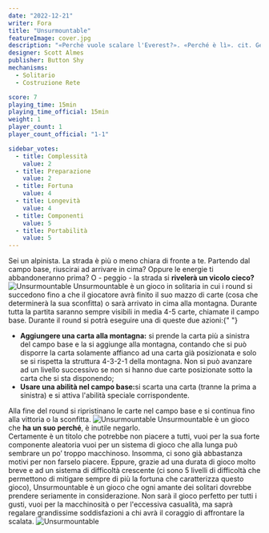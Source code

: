 ```yaml
---
date: "2022-12-21"
writer: Fora
title: "Unsurmountable"
featureImage: cover.jpg
description: "«Perché vuole scalare l'Everest?». «Perché è lì». cit. George Mallory"
designer: Scott Almes
publisher: Button Shy
mechanisms:
  - Solitario
  - Costruzione Rete

score: 7
playing_time: 15min
playing_time_official: 15min
weight: 1
player_count: 1
player_count_official: "1-1"

sidebar_votes:
  - title: Complessità
    value: 2
  - title: Preparazione
    value: 2
  - title: Fortuna
    value: 4
  - title: Longevità
    value: 4
  - title: Componenti
    value: 5
  - title: Portabilità
    value: 5
---
```


<Setting>
  Sei un alpinista. La strada è più o meno chiara di fronte a te. Partendo dal
  campo base, riuscirai ad arrivare in cima? Oppure le energie ti abbandoneranno
  prima? O - peggio - la strada si <strong>rivelerà un vicolo cieco? </strong>
</Setting>

<img src="./game1.jpg" alt="Unsurmountable" />

<Rules>
  Unsurmountable è un gioco in solitaria in cui i round si succedono fino a che
  il giocatore avrà finito il suo mazzo di carte (cosa che determinerà la sua
  sconfitta) o sarà arrivato in cima alla montagna. Durante tutta la partita
  saranno sempre visibili in media 4-5 carte, chiamate il campo base. Durante il
  round si potrà eseguire una di queste due azioni:{" "}
  <ul>
    <li>
      <strong> Aggiungere una carta alla montagna:</strong> si prende la carta
      più a sinistra del campo base e la si aggiunge alla montagna, contando che
      si può disporre la carta solamente affianco ad una carta già posizionata e
      solo se si rispetta la struttura 4-3-2-1 della montagna. Non si può
      avanzare ad un livello successivo se non si hanno due carte posizionate
      sotto la carta che si sta disponendo;
    </li>
    <li>
      <strong>Usare una abilità nel campo base:</strong>si scarta una carta
      (tranne la prima a sinistra) e si attiva l'abilità speciale
      corrispondente.
    </li>
  </ul>
  Alla fine del round si ripristinano le carte nel campo base e si continua fino
  alla vittoria o la sconfitta.
</Rules>

<img src="./game2.jpg" alt="Unsurmountable" />

<Feedback>
  Unsurmountable è un gioco che <strong>ha un suo perché</strong>, è inutile
  negarlo. <br />
  Certamente è un titolo che potrebbe non piacere a tutti, vuoi per la sua forte
  componente aleatoria vuoi per un sistema di gioco che alla lunga può sembrare un
  po’ troppo macchinoso. Insomma, ci sono già abbastanza motivi per non farselo piacere.
  Eppure, grazie ad una durata di gioco molto breve e ad un sistema di difficoltà
  crescente (ci sono 5 livelli di difficoltà che permettono di mitigare sempre di
  più la fortuna che caratterizza questo gioco), Unsurmountable è un gioco che ogni
  amante dei solitari dovrebbe prendere seriamente in considerazione. Non sarà il
  gioco perfetto per tutti i gusti, vuoi per la macchinosità o per l'eccessiva casualità,
  ma saprà regalare grandissime soddisfazioni a chi avrà il coraggio di affrontare
  la scalata.
</Feedback>

<img src="./game3.jpg" alt="Unsurmountable" />
